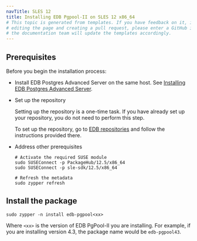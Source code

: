 ```yaml
---
navTitle: SLES 12
title: Installing EDB Pgpool-II on SLES 12 x86_64
# This topic is generated from templates. If you have feedback on it, instead of
# editing the page and creating a pull request, please enter a GitHub issue and
# the documentation team will update the templates accordingly.
---
```


## Prerequisites

Before you begin the installation process:

- Install EDB Postgres Advanced Server on the same host. See [Installing EDB Postgres Advanced Server](/epas/latest/epas_inst_linux).

- Set up the repository

  Setting up the repository is a one-time task. If you have already set up your repository, you do not need to perform this step.

  To set up the repository, go to [EDB repositories](https://www.enterprisedb.com/repos-downloads) and follow the instructions provided there.

- Address other prerequisites

  ```shell
  # Activate the required SUSE module
  sudo SUSEConnect -p PackageHub/12.5/x86_64
  sudo SUSEConnect -p sle-sdk/12.5/x86_64

  # Refresh the metadata
  sudo zypper refresh
  ```

## Install the package

```shell
sudo zypper -n install edb-pgpool<xx>
```

Where `<xx>` is the version of EDB PgPool-II you are installing. For example, if you are installing version 4.3, the package name would be `edb-pgpool43`.
